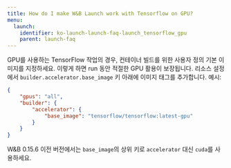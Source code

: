 ---
title: How do I make W&B Launch work with Tensorflow on GPU?
menu:
  launch:
    identifier: ko-launch-launch-faq-launch_tensorflow_gpu
    parent: launch-faq
---

GPU를 사용하는 TensorFlow 작업의 경우, 컨테이너 빌드를 위한 사용자 정의 기본 이미지를 지정하세요. 이렇게 하면 run 동안 적절한 GPU 활용이 보장됩니다. 리소스 설정에서 `builder.accelerator.base_image` 키 아래에 이미지 태그를 추가합니다. 예시:

```json
{
    "gpus": "all",
    "builder": {
        "accelerator": {
            "base_image": "tensorflow/tensorflow:latest-gpu"
        }
    }
}
```

W&B 0.15.6 이전 버전에서는 `base_image`의 상위 키로 `accelerator` 대신 `cuda`를 사용하세요.
